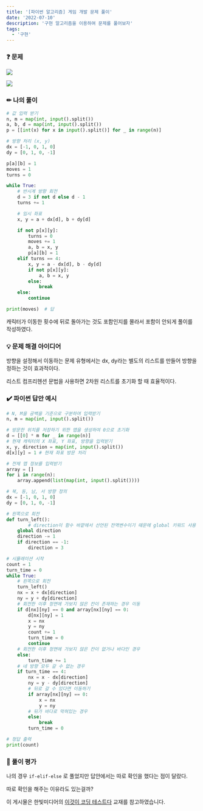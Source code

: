 ```yaml
---
title: '[파이썬 알고리즘] 게임 개발 문제 풀이'
date: '2022-07-10'
description: '구현 알고리즘을 이용하여 문제를 풀어보자'
tags:
  - '구현'
---
```


### ❓ 문제

![](/posts/python/algorithm/implementation/05-01.png)

![](/posts/python/algorithm/implementation/05-02.png)


### ✏ 나의 풀이

```python showLineNumbers
# 값 입력 받기
n, m = map(int, input().split())
a, b, d = map(int, input().split())
p = [[int(x) for x in input().split()] for _ in range(n)]

# 방향 처리 (x, y)
dx = [-1, 0, 1, 0]
dy = [0, 1, 0, -1]

p[a][b] = 1
moves = 1
turns = 0

while True:
    # 반시계 방향 회전
    d = 3 if not d else d - 1
    turns += 1

    # 임시 좌표
    x, y = a + dx[d], b + dy[d]

    if not p[x][y]:
        turns = 0
        moves += 1
        a, b = x, y
        p[a][b] = 1
    elif turns == 4:
        x, y = a - dx[d], b - dy[d]
        if not p[x][y]:
            a, b = x, y
        else:
            break
    else:
        continue

print(moves)  # 답
```

캐릭터가 이동한 횟수에 뒤로 돌아가는 것도 포함인지를 몰라서 포함이 안되게 풀이를 작성하였다.


### 💡 문제 해결 아이디어

방향을 설정해서 이동하는 문제 유형에서는 dx, dy라는 별도의 리스트를 만들어 방향을 정하는 것이 효과적이다.

리스트 컴프리헨션 문법을 사용하면 2차원 리스트를 초기화 할 때 효율적이다.


### ✔️ 파이썬 답안 예시

```python showLineNumbers
# N, M을 공백을 기준으로 구분하여 입력받기
n, m = map(int, input().split())

# 방문한 위치를 저장하기 위한 맵을 생성하여 0으로 초기화
d = [[0] * m for _ in range(n)]
# 현재 캐릭터의 X 좌표, Y 좌표, 방향을 입력받기
x, y, direction = map(int, input().split())
d[x][y] = 1 # 현재 좌표 방문 처리

# 전체 맵 정보를 입력받기
array = []
for i in range(n):
    array.append(list(map(int, input().split())))

# 북, 동, 남, 서 방향 정의
dx = [-1, 0, 1, 0]
dy = [0, 1, 0, -1]

# 왼쪽으로 회전
def turn_left():
		# direction이 함수 바깥에서 선언된 전역변수이기 때문에 global 키워드 사용
    global direction
    direction -= 1
    if direction == -1:
        direction = 3

# 시뮬레이션 시작
count = 1
turn_time = 0
while True:
    # 왼쪽으로 회전
    turn_left()
    nx = x + dx[direction]
    ny = y + dy[direction]
    # 회전한 이후 정면에 가보지 않은 칸이 존재하는 경우 이동
    if d[nx][ny] == 0 and array[nx][ny] == 0:
        d[nx][ny] = 1
        x = nx
        y = ny
        count += 1
        turn_time = 0
        continue
    # 회전한 이후 정면에 가보지 않은 칸이 없거나 바다인 경우
    else:
        turn_time += 1
    # 네 방향 모두 갈 수 없는 경우
    if turn_time == 4:
        nx = x - dx[direction]
        ny = y - dy[direction]
        # 뒤로 갈 수 있다면 이동하기
        if array[nx][ny] == 0:
            x = nx
            y = ny
        # 뒤가 바다로 막혀있는 경우
        else:
            break
        turn_time = 0

# 정답 출력
print(count)
```


### 💬 풀이 평가

나의 경우 `if-elif-else` 로 풀었지만 답안에서는 따로 확인을 했다는 점이 달랐다.

따로 확인을 해주는 이유라도 있는걸까?

<Callout type="info">

이 게시물은 한빛미디어의 [이것이 코딩 테스트다](https://book.naver.com/bookdb/book_detail.nhn?bid=16439154) 교재를 참고하였습니다.

</Callout>
